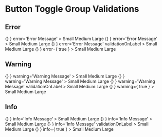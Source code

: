 
<Meta title="Button Toggle Group/Validations" />

# Button Toggle Group Validations

## Error

<Preview>
  <Story name='error' parameters={{ info: { disable: true }}} >
    <React.Fragment>
      <ButtonToggleGroup
        id='button-toggle-group-error-id'
        name='button-toggle-group-error'
        label='Basic'
        labelHelp='help message'
        fieldHelp='field help mesage'
        onChange={ () => {} }
        error='Error Message'
      >
        <ButtonToggle
          name='first'
          key='first'
          value='first'
        >Small</ButtonToggle>
        <ButtonToggle
          name='second'
          key='second'
          value='second'
        >Medium</ButtonToggle>
        <ButtonToggle
          name='third'
          key='third'
          value='third'
        >Large</ButtonToggle>
      </ButtonToggleGroup>
      <ButtonToggleGroup
        id='button-toggle-group-error-grouped-id'
        name='button-toggle-group-error-grouped'
        label='Grouped'
        labelHelp='help message'
        fieldHelp='field help mesage'
        onChange={ () => {} }
        error='Error Message'
      >
        <ButtonToggle
          name='first'
          key='first'
          value='first'
          grouped
        >Small</ButtonToggle>
        <ButtonToggle
          name='second'
          key='second'
          value='second'
          grouped
        >Medium</ButtonToggle>
        <ButtonToggle
          name='third'
          key='third'
          value='third'
          grouped
        >Large</ButtonToggle>
      </ButtonToggleGroup>
      <ButtonToggleGroup
        id='button-toggle-group-error-label-id'
        name='button-toggle-group-error-label'
        label='Error on the Label'
        labelHelp='help message'
        fieldHelp='field help mesage'
        onChange={ () => {} }
        error='Error Message'
        validationOnLabel
      >
        <ButtonToggle
          name='first'
          key='first'
          value='first'
        >Small</ButtonToggle>
        <ButtonToggle
          name='second'
          key='second'
          value='second'
        >Medium</ButtonToggle>
        <ButtonToggle
          name='third'
          key='third'
          value='third'
        >Large</ButtonToggle>
      </ButtonToggleGroup>
      <ButtonToggleGroup
        id='button-toggle-group-error-empty-id'
        name='button-toggle-group-error-empty'
        label='Without a message'
        labelHelp='help message'
        fieldHelp='field help mesage'
        onChange={ () => {} }
        error={ true }
      >
        <ButtonToggle
          name='first'
          key='first'
          value='first'
        >Small</ButtonToggle>
        <ButtonToggle
          name='second'
          key='second'
          value='second'
        >Medium</ButtonToggle>
        <ButtonToggle
          name='third'
          key='third'
          value='third'
        >Large</ButtonToggle>
      </ButtonToggleGroup>
    </React.Fragment>
  </Story>
</Preview>

## Warning

<Preview>
  <Story name='warning' parameters={{ info: { disable: true }}} >
    <React.Fragment>
      <ButtonToggleGroup
        id='button-toggle-group-warning-id'
        name='button-toggle-group-warning'
        label='Basic'
        labelHelp='help message'
        fieldHelp='field help mesage'
        onChange={ () => {} }
        warning='Warning Message'
      >
        <ButtonToggle
          name='first'
          key='first'
          value='first'
        >Small</ButtonToggle>
        <ButtonToggle
          name='second'
          key='second'
          value='second'
        >Medium</ButtonToggle>
        <ButtonToggle
          name='third'
          key='third'
          value='third'
        >Large</ButtonToggle>
      </ButtonToggleGroup>
      <ButtonToggleGroup
        id='button-toggle-group-warning-grouped-id'
        name='button-toggle-group-warning-grouped'
        label='Grouped'
        labelHelp='help message'
        fieldHelp='field help mesage'
        onChange={ () => {} }
        warning='Warning Message'
      >
        <ButtonToggle
          name='first'
          key='first'
          value='first'
          grouped
        >Small</ButtonToggle>
        <ButtonToggle
          name='second'
          key='second'
          value='second'
          grouped
        >Medium</ButtonToggle>
        <ButtonToggle
          name='third'
          key='third'
          value='third'
          grouped
        >Large</ButtonToggle>
      </ButtonToggleGroup>
      <ButtonToggleGroup
        id='button-toggle-group-warning-label-id'
        name='button-toggle-group-warning-label'
        label='Error on the Label'
        labelHelp='help message'
        fieldHelp='field help mesage'
        onChange={ () => {} }
        warning='Warning Message'
        validationOnLabel
      >
        <ButtonToggle
          name='first'
          key='first'
          value='first'
        >Small</ButtonToggle>
        <ButtonToggle
          name='second'
          key='second'
          value='second'
        >Medium</ButtonToggle>
        <ButtonToggle
          name='third'
          key='third'
          value='third'
        >Large</ButtonToggle>
      </ButtonToggleGroup>
      <ButtonToggleGroup
        id='button-toggle-group-warning-empty-id'
        name='button-toggle-group-warning-empty'
        label='Without a message'
        labelHelp='help message'
        fieldHelp='field help mesage'
        onChange={ () => {} }
        warning={ true }
      >
        <ButtonToggle
          name='first'
          key='first'
          value='first'
        >Small</ButtonToggle>
        <ButtonToggle
          name='second'
          key='second'
          value='second'
        >Medium</ButtonToggle>
        <ButtonToggle
          name='third'
          key='third'
          value='third'
        >Large</ButtonToggle>
      </ButtonToggleGroup>
    </React.Fragment>
  </Story>
</Preview>

## Info

<Preview>
  <Story name='info' parameters={{ info: { disable: true }}} >
    <React.Fragment>
      <ButtonToggleGroup
        id='button-toggle-group-info-id'
        name='button-toggle-group-info'
        label='Basic'
        labelHelp='help message'
        fieldHelp='field help mesage'
        onChange={ () => {} }
        info='Info Message'
      >
        <ButtonToggle
          name='first'
          key='first'
          value='first'
        >Small</ButtonToggle>
        <ButtonToggle
          name='second'
          key='second'
          value='second'
        >Medium</ButtonToggle>
        <ButtonToggle
          name='third'
          key='third'
          value='third'
        >Large</ButtonToggle>
      </ButtonToggleGroup>
      <ButtonToggleGroup
        id='button-toggle-group-info-grouped-id'
        name='button-toggle-group-info-grouped'
        label='Grouped'
        labelHelp='help message'
        fieldHelp='field help mesage'
        onChange={ () => {} }
        info='Info Message'
      >
        <ButtonToggle
          name='first'
          key='first'
          value='first'
          grouped
        >Small</ButtonToggle>
        <ButtonToggle
          name='second'
          key='second'
          value='second'
          grouped
        >Medium</ButtonToggle>
        <ButtonToggle
          name='third'
          key='third'
          value='third'
          grouped
        >Large</ButtonToggle>
      </ButtonToggleGroup>
      <ButtonToggleGroup
        id='button-toggle-group-info-label-id'
        name='button-toggle-group-info-label'
        label='Error on the Label'
        labelHelp='help message'
        fieldHelp='field help mesage'
        onChange={ () => {} }
        info='Info Message'
        validationOnLabel
      >
        <ButtonToggle
          name='first'
          key='first'
          value='first'
        >Small</ButtonToggle>
        <ButtonToggle
          name='second'
          key='second'
          value='second'
        >Medium</ButtonToggle>
        <ButtonToggle
          name='third'
          key='third'
          value='third'
        >Large</ButtonToggle>
      </ButtonToggleGroup>
      <ButtonToggleGroup
        id='button-toggle-group-info-empty-id'
        name='button-toggle-group-info-empty'
        label='Without a message'
        labelHelp='help message'
        fieldHelp='field help mesage'
        onChange={ () => {} }
        info={ true }
      >
        <ButtonToggle
          name='first'
          key='first'
          value='first'
        >Small</ButtonToggle>
        <ButtonToggle
          name='second'
          key='second'
          value='second'
        >Medium</ButtonToggle>
        <ButtonToggle
          name='third'
          key='third'
          value='third'
        >Large</ButtonToggle>
      </ButtonToggleGroup>
    </React.Fragment>
  </Story>
</Preview>
